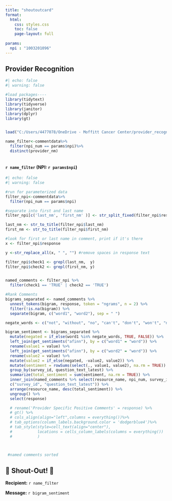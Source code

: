 ```yaml
---
title: "shoutoutcard"
format: 
  html:
    css: styles.css
    toc: false
    page-layout: full
    
params:
  npi : "1003201096"
---
```




## Provider Recognition

```r
#| echo: false
#| warning: false 

#load packages----
library(tidytext)
library(tidyverse)
library(janitor)
library(dplyr)
library(gt)


load("C:/Users/4477078/OneDrive - Moffitt Cancer Center/provider_recognition/commentdata.Rdata")

name_filter<-commentdata%>%
  filter(npi_num == params$npi)%>%
  distinct(provider_nm)



```


#### `r name_filter` (NPI: `r params$npi`)

```r
#| echo: false
#| warning: false

#run for parameterized data
filter_npi<-commentdata%>%
  filter(npi_num == params$npi)

#separate into first and last name
filter_npi[c('last_nm', 'first_nm' )] <- str_split_fixed(filter_npi$resource_name, ' ', 2)

last_nm <- str_to_title(filter_npi$last_nm)
first_nm <- str_to_title(filter_npi$first_nm)

#look for first or last name in comment, print if it's there
x <- filter_npi$response

y <-str_replace_all(x, " ", "") #remove spaces in response text

filter_npi$check1 <- grepl(last_nm,  y)
filter_npi$check2 <- grepl(first_nm, y)


named_comments <- filter_npi %>%
  filter(check1 == 'TRUE' | check2 == 'TRUE') 

#Rank Comments
bigrams_separated <- named_comments %>% 
  unnest_tokens(bigram, response, token = "ngrams", n = 2) %>% 
  filter(!is.na(bigram)) %>% 
  separate(bigram, c("word1", "word2"), sep = " ")  

negate_words <- c("not", "without", "no", "can't", "don't", "won't", "never")

bigram_sentiment <- bigrams_separated %>%
  mutate(negated = if_else(word1 %in% negate_words, TRUE, FALSE)) %>% 
  left_join(get_sentiments("afinn"), by = c("word1" = "word")) %>%
  rename(value1 = value) %>% 
  left_join(get_sentiments("afinn"), by = c("word2" = "word")) %>% 
  rename(value2 = value) %>% 
  mutate(value2 = if_else(negated, -value2, value2)) %>% 
  mutate(sentiment = rowSums(select(., value1, value2), na.rm = TRUE)) %>% 
  group_by(survey_id, question_text_latest) %>%
  summarize(total_sentiment = sum(sentiment, na.rm = TRUE)) %>% 
  inner_join(named_comments %>% select(resource_name, npi_num, survey_id, question_text_latest, response), by =
  c("survey_id", "question_text_latest")) %>%
  arrange(resource_name, desc(total_sentiment)) %>%
  ungroup() %>%
  select(response)

  # rename('Provider Specific Positive Comments' = response) %>%
  # gt() %>%
  # cols_align(align="left",columns = everything())%>%
  # tab_options(column_labels.background.color = 'dodgerblue4')%>%
  # tab_style(style=cell_text(align="center"),
  #           locations = cells_column_labels(columns = everything())
  #           )



 #named comments sorted

```

::: {.shoutout-box}
# 🎉 Shout-Out! 🎉

**Recipient:** `r name_filter`  


**Message:** `r bigram_sentiment`  




<!-- Thank you for your exceptional contribution! -->
:::






